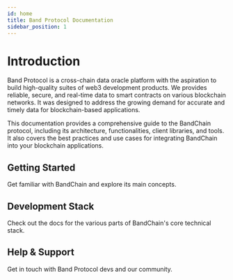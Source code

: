 ```yaml
---
id: home
title: Band Protocol Documentation
sidebar_position: 1
---
```



# Introduction

Band Protocol is a cross-chain data oracle platform with the aspiration to build high-quality suites of web3 development products. We provides reliable, secure, and real-time data to smart contracts on various blockchain networks. It was designed to address the growing demand for accurate and timely data for blockchain-based applications.

This documentation provides a comprehensive guide to the BandChain protocol, including its architecture, functionalities, client libraries, and tools. It also covers the best practices and use cases for integrating BandChain into your blockchain applications.

## Getting Started

Get familiar with BandChain and explore its main concepts.

<GetStartedSection />

## Development Stack

Check out the docs for the various parts of BandChain's core technical stack.

<DevelopmentStackSection />

## Help & Support

Get in touch with Band Protocol devs and our community.

<HelpAndSupportSection />
